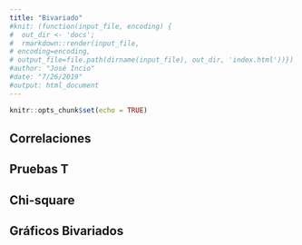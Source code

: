 ```yaml
---
title: "Bivariado"
#knit: (function(input_file, encoding) {
#  out_dir <- 'docs';
#  rmarkdown::render(input_file,
# encoding=encoding,
# output_file=file.path(dirname(input_file), out_dir, 'index.html'))})
#author: "José Incio"
#date: "7/26/2019"
#output: html_document
---
```


```r
knitr::opts_chunk$set(echo = TRUE)
```

## Correlaciones
## Pruebas T
## Chi-square
## Gráficos Bivariados
